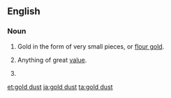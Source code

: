 ==English==

===Noun===
{{en-noun|head=[[gold]] [[dust]]|-}}

# Gold in the form of very small pieces, or [[flour gold]].
# {{context|figuratively|lang=en}} Anything of great [[value]].
# {{taxlink|Alyssum saxatile|species|noshow=1}}

[[et:gold dust]]
[[ja:gold dust]]
[[ta:gold dust]]